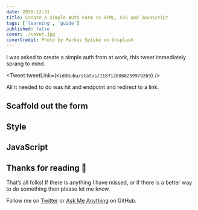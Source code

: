 ```yaml
---
date: 2020-12-31
title: Create a Simple Auth Form in HTML, CSS and JavaScript
tags: ['learning', 'guide']
published: false
cover: ./cover.jpg
coverCredit: Photo by Markus Spiske on Unsplash
---
```


I was asked to create a simple auth from at work, this tweet
immediately sprang to mind.

<Tweet tweetLink={`KiddBubu/status/1187120868259979269`} />

<!-- ![like a psychopath tweet](./like-a-psychopath.png) -->

All it needed to do was hit and endpoint and redirect to a link.

## Scaffold out the form

## Style

## JavaScript

## Thanks for reading 🙏

That’s all folks! If there is anything I have missed, or if there is a
better way to do something then please let me know.

Follow me on [Twitter] or [Ask Me Anything] on GitHub.

<!-- Links -->

[twitter]: https://twitter.com/spences10
[ask me anything]: https://github.com/spences10/ama
